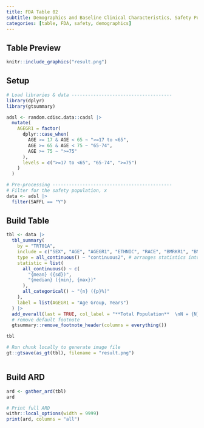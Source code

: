 ```yaml
---
title: FDA Table 02
subtitle: Demographics and Baseline Clinical Characteristics, Safety Population, Pooled Analysis (or Trial X)
categories: [table, FDA, safety, demographics]
---
```


::: panel-tabset
## Table Preview

```r
knitr::include_graphics("result.png")
```

## Setup

```r
# Load libraries & data -------------------------------------
library(dplyr)
library(gtsummary)

adsl <- random.cdisc.data::cadsl |>
  mutate(
    AGEGR1 = factor(
      dplyr::case_when(
        AGE >= 17 & AGE < 65 ~ ">=17 to <65",
        AGE >= 65 & AGE < 75 ~ "65-74",
        AGE >= 75 ~ ">=75"
      ),
      levels = c(">=17 to <65", "65-74", ">=75")
    )
  )

# Pre-processing --------------------------------------------
# Filter for the safety population, x
data <- adsl |>
  filter(SAFFL == "Y")
```

## Build Table

```r
tbl <- data |>
  tbl_summary(
    by = "TRT01A",
    include = c("SEX", "AGE", "AGEGR1", "ETHNIC", "RACE", "BMRKR1", "BMRKR2"),
    type = all_continuous() ~ "continuous2", # arranges statistics into multiple lines
    statistic = list(
      all_continuous() ~ c(
        "{mean} ({sd})",
        "{median} ({min}, {max})"
      ),
      all_categorical() ~ "{n} ({p}%)"
    ),
    label = list(AGEGR1 = "Age Group, Years")
  ) |>
  add_overall(last = TRUE, col_label = "**Total Population**  \nN = {N}") |>
  # remove default footnote
  gtsummary::remove_footnote_header(columns = everything())

tbl
```

```r
# Run chunk locally to generate image file
gt::gtsave(as_gt(tbl), filename = "result.png")
```

```r
```

## Build ARD

```r
ard <- gather_ard(tbl)
ard
```

```r
# Print full ARD
withr::local_options(width = 9999)
print(ard, columns = "all")
```
:::

